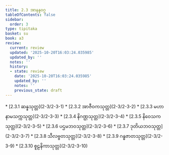 ```yaml
---
title: 2.3 အာနန္ဒဝဂ္ဂ
tableOfContents: false
sidebar:
  order: 3
type: tipitaka
basket: su
book: a3
review:
  current: review
  updated: '2025-10-20T16:03:24.035985'
  updated_by: ''
  notes: ''
  history:
  - state: review
    date: '2025-10-20T16:03:24.035985'
    updated_by: ''
    notes: ''
    previous_state: draft
---
```



<DynamicBreadcrumb />


<ReviewStatus review={frontmatter.review} showDetails={true} />

<HypothesisAnnotation frontmatter={frontmatter} />



<TableOfContents book="a3" section="2.3">
* [2.3.1 ဆန္နသုတ္တ](2-3/2-3-1)
* [2.3.2 အာဇီဝကသုတ္တ](2-3/2-3-2)
* [2.3.3 မဟာနာမသက္ကသုတ္တ](2-3/2-3-3)
* [2.3.4 နိဂဏ္ဌသုတ္တ](2-3/2-3-4)
* [2.3.5 နိဝေသကသုတ္တ](2-3/2-3-5)
* [2.3.6 ပဌမဘဝသုတ္တ](2-3/2-3-6)
* [2.3.7 ဒုတိယဘဝသုတ္တ](2-3/2-3-7)
* [2.3.8 သီလဗ္ဗတသုတ္တ](2-3/2-3-8)
* [2.3.9 ဂန္ဓဇာတသုတ္တ](2-3/2-3-9)
* [2.3.10 စူဠနိကာသုတ္တ](2-3/2-3-10)
</TableOfContents>